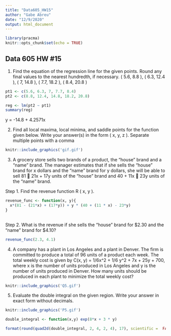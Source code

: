 ```yaml
---
title: "Data605_HW15"
author: "Gabe Abreu"
date: "12/9/2020"
output: html_document
---
```


```r
library(pracma)
knitr::opts_chunk$set(echo = TRUE)
```

## Data 605 HW #15

1. Find the equation of the regression line for the given points. Round any final values to the nearest hundredth, if necessary.
( 5.6, 8.8 ), ( 6.3, 12.4 ), ( 7, 14.8 ), ( 7.7, 18.2 ), ( 8.4, 20.8 )

```r
pt1 <- c(5.6, 6.3, 7, 7.7, 8.4)
pt2 <- c(8.8, 12.4, 14.8, 18.2, 20.8)

reg <- lm(pt2 ~ pt1)
summary(reg)
```
y = -14.8 + 4.2571x

2. Find all local maxima, local minima, and saddle points for the function given below. Write your answer(s) in the form
( x, y, z ). Separate multiple points with a comma

```r
knitr::include_graphics('gif.gif')
```

3. A grocery store sells two brands of a product, the "house" brand and a "name" brand. The manager estimates that if she
sells the "house" brand for x dollars and the "name" brand for y dollars, she will be able to sell 81  21x + 17y units of the
"house" brand and 40 + 11x  23y units of the "name" brand.

Step 1. Find the revenue function R ( x, y ).
```r
revenue_func <- function(x, y){
  x*(81 - (21*x) + (17*y)) + y * (40 + (11 * x) - 23*y)
}
    
```
Step 2. What is the revenue if she sells the "house" brand for $2.30 and the "name" brand for $4.10?
```r
revenue_func(2.3, 4.1)
```

4. A company has a plant in Los Angeles and a plant in Denver. The firm is committed to produce a total of 96 units of a
product each week. The total weekly cost is given by C(x, y) = 1/6x^2 + 1/6 y^2 + 7x + 25y + 700, where x is the number of units produced in Los Angeles and y is the number of units produced in Denver. How many units should be produced in each plant to minimize the total weekly cost?

```r
knitr::include_graphics('Q5.gif')
```

5. Evaluate the double integral on the given region. Write your answer in exact form without decimals.
```r
knitr::include_graphics('P5.gif')
```

```r
double_integral <- function(x,y) exp(8*x + 3 * y)

format(round(quad2d(double_integral, 2, 4, 2, 4), 17), scientific =  FALSE)

```
